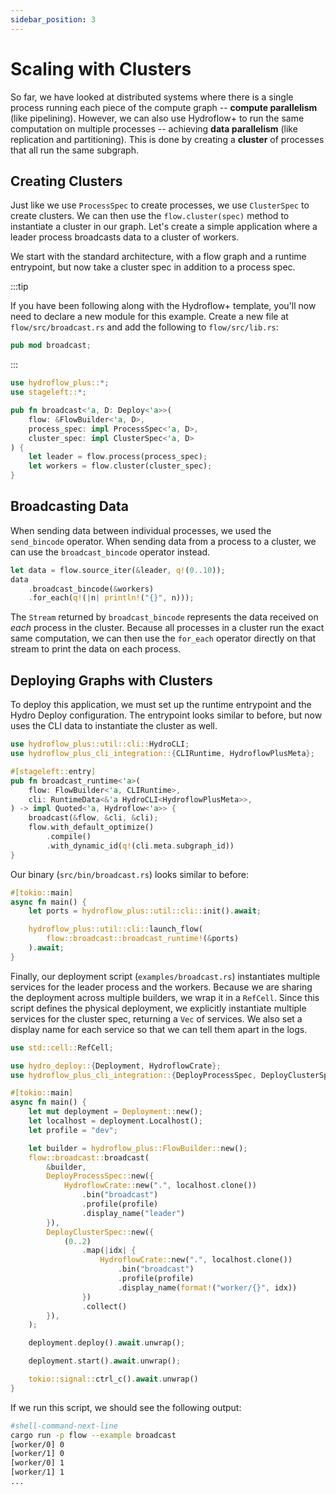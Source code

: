 ```yaml
---
sidebar_position: 3
---
```


# Scaling with Clusters
So far, we have looked at distributed systems where there is a single process running each piece of the compute graph -- **compute parallelism** (like pipelining). However, we can also use Hydroflow+ to run the same computation on multiple processes -- achieving **data parallelism** (like replication and partitioning). This is done by creating a **cluster** of processes that all run the same subgraph.

## Creating Clusters
Just like we use `ProcessSpec` to create processes, we use `ClusterSpec` to create clusters. We can then use the `flow.cluster(spec)` method to instantiate a cluster in our graph. Let's create a simple application where a leader process broadcasts data to a cluster of workers.

We start with the standard architecture, with a flow graph and a runtime entrypoint, but now take a cluster spec in addition to a process spec.

:::tip

If you have been following along with the Hydroflow+ template, you'll now need to declare a new module for this example. Create a new file at `flow/src/broadcast.rs` and add the following to `flow/src/lib.rs`:

```rust title="flow/src/lib.rs"
pub mod broadcast;
```

:::


```rust title="flow/src/broadcast.rs"
use hydroflow_plus::*;
use stageleft::*;

pub fn broadcast<'a, D: Deploy<'a>>(
    flow: &FlowBuilder<'a, D>,
    process_spec: impl ProcessSpec<'a, D>,
    cluster_spec: impl ClusterSpec<'a, D>
) {
    let leader = flow.process(process_spec);
    let workers = flow.cluster(cluster_spec);
}
```

## Broadcasting Data
When sending data between individual processes, we used the `send_bincode` operator. When sending data from a process to a cluster, we can use the `broadcast_bincode` operator instead.

```rust
let data = flow.source_iter(&leader, q!(0..10));
data
    .broadcast_bincode(&workers)
    .for_each(q!(|n| println!("{}", n)));
```

The `Stream` returned by `broadcast_bincode` represents the data received on _each_ process in the cluster. Because all processes in a cluster run the exact same computation, we can then use the `for_each` operator directly on that stream to print the data on each process.

## Deploying Graphs with Clusters
To deploy this application, we must set up the runtime entrypoint and the Hydro Deploy configuration. The entrypoint looks similar to before, but now uses the CLI data to instantiate the cluster as well.

```rust title="flow/src/broadcast.rs"
use hydroflow_plus::util::cli::HydroCLI;
use hydroflow_plus_cli_integration::{CLIRuntime, HydroflowPlusMeta};

#[stageleft::entry]
pub fn broadcast_runtime<'a>(
    flow: FlowBuilder<'a, CLIRuntime>,
    cli: RuntimeData<&'a HydroCLI<HydroflowPlusMeta>>,
) -> impl Quoted<'a, Hydroflow<'a>> {
    broadcast(&flow, &cli, &cli);
    flow.with_default_optimize()
        .compile()
        .with_dynamic_id(q!(cli.meta.subgraph_id))
}
```

Our binary (`src/bin/broadcast.rs`) looks similar to before:

```rust title="flow/src/bin/broadcast.rs"
#[tokio::main]
async fn main() {
    let ports = hydroflow_plus::util::cli::init().await;

    hydroflow_plus::util::cli::launch_flow(
        flow::broadcast::broadcast_runtime!(&ports)
    ).await;
}
```

Finally, our deployment script (`examples/broadcast.rs`) instantiates multiple services for the leader process and the workers. Because we are sharing the deployment across multiple builders, we wrap it in a `RefCell`. Since this script defines the physical deployment, we explicitly instantiate multiple services for the cluster spec, returning a `Vec` of services. We also set a display name for each service so that we can tell them apart in the logs.

```rust title="flow/examples/broadcast.rs"
use std::cell::RefCell;

use hydro_deploy::{Deployment, HydroflowCrate};
use hydroflow_plus_cli_integration::{DeployProcessSpec, DeployClusterSpec};

#[tokio::main]
async fn main() {
    let mut deployment = Deployment::new();
    let localhost = deployment.Localhost();
    let profile = "dev";

    let builder = hydroflow_plus::FlowBuilder::new();
    flow::broadcast::broadcast(
        &builder,
        DeployProcessSpec::new({
            HydroflowCrate::new(".", localhost.clone())
                .bin("broadcast")
                .profile(profile)
                .display_name("leader")
        }),
        DeployClusterSpec::new({
            (0..2)
                .map(|idx| {
                    HydroflowCrate::new(".", localhost.clone())
                        .bin("broadcast")
                        .profile(profile)
                        .display_name(format!("worker/{}", idx))
                })
                .collect()
        }),
    );

    deployment.deploy().await.unwrap();

    deployment.start().await.unwrap();

    tokio::signal::ctrl_c().await.unwrap()
}
```

If we run this script, we should see the following output:

```bash
#shell-command-next-line
cargo run -p flow --example broadcast
[worker/0] 0
[worker/1] 0
[worker/0] 1
[worker/1] 1
...
```
